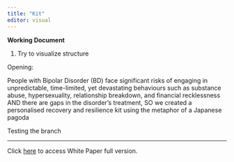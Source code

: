 ```yaml
---
title: "Kit"
editor: visual
---
```


**Working Document**

1.  Try to visualize structure

Opening:

People with Bipolar Disorder (BD) face significant risks of engaging in unpredictable, time-limited, yet devastating behaviours such as substance abuse, hypersexuality, relationship breakdown, and financial recklessness AND there are gaps in the disorder's treatment, SO we created a personalised recovery and resilience kit using the metaphor of a Japanese pagoda

Testing the branch

------------------------------------------------------------------------

Click [here](https://github.com/LuciaNico/bipolarvirtual/blob/main/RRP%20white%20paper.pdf) to access White Paper full version.
